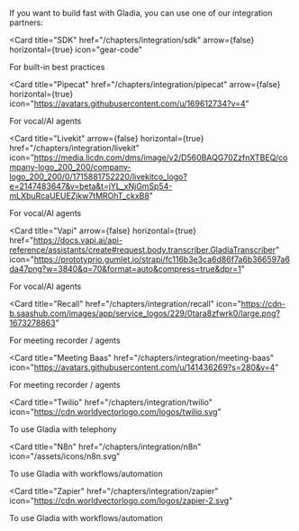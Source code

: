 If you want to build fast with Gladia, you can use one of our integration partners:

<CardGroup cols={3}>

<Card
  title="SDK"
  href="/chapters/integration/sdk"
  arrow={false}
  horizontal={true}
  icon="gear-code"
>
  For built-in best practices
</Card>

<Card
  title="Pipecat"
  href="/chapters/integration/pipecat"
  arrow={false}
  horizontal={true}
  icon="https://avatars.githubusercontent.com/u/169612734?v=4"
> 
For vocal/AI agents

</Card>

<Card
  title="Livekit"
  arrow={false}
  horizontal={true}
  href="/chapters/integration/livekit"
  icon="https://media.licdn.com/dms/image/v2/D560BAQG70ZzfnXTBEQ/company-logo_200_200/company-logo_200_200/0/1715881752220/livekitco_logo?e=2147483647&v=beta&t=jYL_xNjGmSp54-mLXbuRcaUEUEZjkw7tMROhT_ckxB8"
>
  For vocal/AI agents
</Card>

<Card
  title="Vapi"
  arrow={false}
  horizontal={true}
  href="https://docs.vapi.ai/api-reference/assistants/create#request.body.transcriber.GladiaTranscriber"
  icon="https://prototyprio.gumlet.io/strapi/fc116b3e3ca6d86f7a6b366597a6da47png?w=3840&q=70&format=auto&compress=true&dpr=1"
>
  For vocal/AI agents
</Card>

<Card
  title="Recall"
  href="/chapters/integration/recall"
  icon="https://cdn-b.saashub.com/images/app/service_logos/229/0tara8zfwrk0/large.png?1673278863"
>
  For meeting recorder / agents
</Card>

<Card
  title="Meeting Baas"
  href="/chapters/integration/meeting-baas"
  icon="https://avatars.githubusercontent.com/u/141436269?s=280&v=4"
>
  For meeting recorder / agents
</Card>

<Card
  title="Twilio"
  href="/chapters/integration/twilio"
  icon="https://cdn.worldvectorlogo.com/logos/twilio.svg"
>
  To use Gladia with telephony
</Card>

<Card
  title="N8n"
  href="/chapters/integration/n8n"
  icon="/assets/icons/n8n.svg"
>
  To use Gladia with workflows/automation
</Card>

<Card
  title="Zapier"
  href="/chapters/integration/zapier"
  icon="https://cdn.worldvectorlogo.com/logos/zapier-2.svg"
>
  To use Gladia with workflows/automation
</Card>

</CardGroup>
